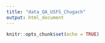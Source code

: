 ```yaml
---
title: "data_QA_USFS_Chugach"
output: html_document
---
```


```r
knitr::opts_chunk$set(echo = TRUE)
```

